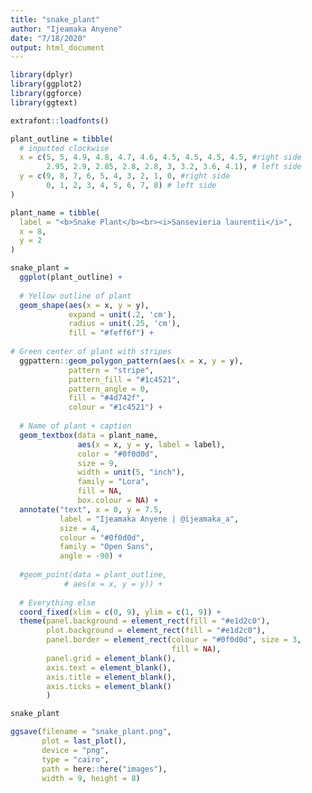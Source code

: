```yaml
---
title: "snake_plant"
author: "Ijeamaka Anyene"
date: "7/18/2020"
output: html_document
---
```


```r
library(dplyr)
library(ggplot2)
library(ggforce)
library(ggtext)
```

```r
extrafont::loadfonts()
```

```r
plant_outline = tibble(
  # inputted clockwise
  x = c(5, 5, 4.9, 4.8, 4.7, 4.6, 4.5, 4.5, 4.5, 4.5, #right side
        2.95, 2.9, 2.85, 2.8, 2.8, 3, 3.2, 3.6, 4.1), # left side
  y = c(9, 8, 7, 6, 5, 4, 3, 2, 1, 0, #right side
        0, 1, 2, 3, 4, 5, 6, 7, 8) # left side
)

```

```r
plant_name = tibble(
  label = "<b>Snake Plant</b><br><i>Sansevieria laurentii</i>",
  x = 8,
  y = 2
)
```

```r
snake_plant = 
  ggplot(plant_outline) +
  
  # Yellow outline of plant
  geom_shape(aes(x = x, y = y),
             expand = unit(.2, 'cm'),
             radius = unit(.25, 'cm'),
             fill = "#feff6f") +
  
# Green center of plant with stripes
  ggpattern::geom_polygon_pattern(aes(x = x, y = y),
             pattern = "stripe",
             pattern_fill = "#1c4521",
             pattern_angle = 0,
             fill = "#4d742f",
             colour = "#1c4521") +
  
  # Name of plant + caption
  geom_textbox(data = plant_name,
               aes(x = x, y = y, label = label),
               color = "#0f0d0d",
               size = 9,
               width = unit(5, "inch"),
               family = "Lora",
               fill = NA,
               box.colour = NA) +
  annotate("text", x = 0, y = 7.5, 
           label = "Ijeamaka Anyene | @ijeamaka_a",
           size = 4,
           colour = "#0f0d0d",
           family = "Open Sans",
           angle = -90) +
  
  #geom_point(data = plant_outline,
            # aes(x = x, y = y)) +
  
  # Everything else
  coord_fixed(xlim = c(0, 9), ylim = c(1, 9)) +
  theme(panel.background = element_rect(fill = "#e1d2c0"),
        plot.background = element_rect(fill = "#e1d2c0"),
        panel.border = element_rect(colour = "#0f0d0d", size = 3,
                                    fill = NA),
        panel.grid = element_blank(),
        axis.text = element_blank(),
        axis.title = element_blank(),
        axis.ticks = element_blank()
        )

snake_plant
```

```r
ggsave(filename = "snake_plant.png", 
       plot = last_plot(), 
       device = "png",
       type = "cairo",
       path = here::here("images"), 
       width = 9, height = 8)
```





